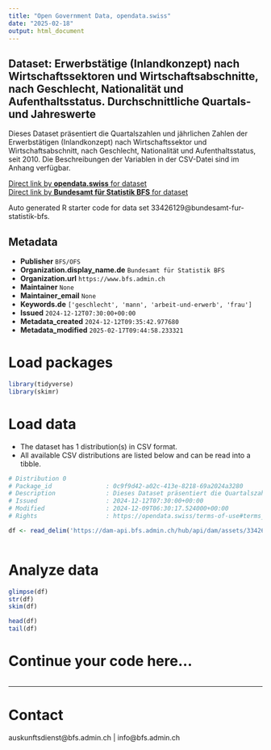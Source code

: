 ```yaml
---
title: "Open Government Data, opendata.swiss"
date: "2025-02-18"
output: html_document
---
```


## Dataset: Erwerbstätige (Inlandkonzept) nach Wirtschaftssektoren und Wirtschaftsabschnitte, nach Geschlecht, Nationalität und Aufenthaltsstatus. Durchschnittliche Quartals- und Jahreswerte

Dieses Dataset präsentiert die Quartalszahlen und jährlichen Zahlen der Erwerbstätigen (Inlandkonzept) nach Wirtschaftssektor und Wirtschaftsabschnitt, nach Geschlecht, Nationalität und Aufenthaltsstatus, seit 2010. Die Beschreibungen der Variablen in der CSV-Datei sind im Anhang verfügbar.

[Direct link by **opendata.swiss** for dataset](https://opendata.swiss/de/dataset/erwerbstatige-inlandkonzept-nach-wirtschaftssektoren-und-wirtschaftsabschnitte-nach-geschlecht-1)<br>
[Direct link by **Bundesamt für Statistik BFS** for dataset](https://www.bfs.admin.ch/asset/de/ts-x-03.02.01.08.01)

Auto generated R starter code for data set 33426129@bundesamt-fur-statistik-bfs.

## Metadata

- **Publisher** `BFS/OFS`
- **Organization.display_name.de** `Bundesamt für Statistik BFS`
- **Organization.url** `https://www.bfs.admin.ch`
- **Maintainer** `None`
- **Maintainer_email** `None`
- **Keywords.de** `['geschlecht', 'mann', 'arbeit-und-erwerb', 'frau']`
- **Issued** `2024-12-12T07:30:00+00:00`
- **Metadata_created** `2024-12-12T09:35:42.977680`
- **Metadata_modified** `2025-02-17T09:44:58.233321`


# Load packages

```r

library(tidyverse)
library(skimr)

```

# Load data

-   The dataset has 1 distribution(s) in CSV format.
-   All available CSV distributions are listed below and can be read into a tibble.

```r

# Distribution 0
# Package_id               : 0c9f9d42-a02c-413e-8218-69a2024a3280
# Description              : Dieses Dataset präsentiert die Quartalszahlen und jährlichen Zahlen der Erwerbstätigen (Inlandkonzept) nach Wirtschaftssektor und Wirtschaftsabschnitt, nach Geschlecht, Nationalität und Aufenthaltsstatus, seit 2010. Die Beschreibungen der Variablen in der CSV-Datei sind im Anhang verfügbar.
# Issued                   : 2024-12-12T07:30:00+00:00
# Modified                 : 2024-12-09T06:30:17.524000+00:00
# Rights                   : https://opendata.swiss/terms-of-use#terms_by_ask

df <- read_delim('https://dam-api.bfs.admin.ch/hub/api/dam/assets/33426132/master')



```

# Analyze data

```r

glimpse(df)
str(df)
skim(df)

head(df)
tail(df)

```

# Continue your code here...

```r

```

------------------------------------------------------------------------

# Contact

auskunftsdienst@bfs.admin.ch | info@bfs.admin.ch
